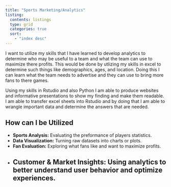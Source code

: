 ```yaml
---
title: "Sports Marketing/Analytics"
listing: 
  contents: listings
  type: grid
  categories: true
  sort: 
    - "index desc"
---
```


I want to utilize my skills that I have learned to develop analytics to determine who may be useful to a team and what the team can use to maximize there profits. This would be done by utlizing my skills in excel to determine such things like demographics, ages, and location. Doing this I can learn what the team needs to advertise and they can use to bring more fans to there games. 

Using my skills in Rstudio and also Python I am able to produce websites and informative presentations to show my finding and make them readable. I am able to transfer excel sheets into Rstudio and by doing that I am able to wrangle important data and determine the answers that are needed.

## How can I be Utilized

- **Sports Analysis:** Evaluating the preformance of players statistics.
- **Data Visualization:** Turning raw datasets into charts or plots.
- **Fan Evaluation:** Exploring what fans like and want to maximize profits.
- **Customer & Market Insights:** Using analytics to better understand user behavior and optimize experiences.
---